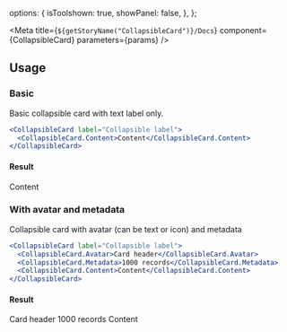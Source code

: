 
  options: {
    isToolshown: true,
    showPanel: false,
  },
};

<Meta title={`${getStoryName("CollapsibleCard")}/Docs`} component={CollapsibleCard} parameters={params} />

<Description markdown={Readme} />

## Usage

### Basic

Basic collapsible card with text label only.

```jsx
<CollapsibleCard label="Collapsible label">
  <CollapsibleCard.Content>Content</CollapsibleCard.Content>
</CollapsibleCard>
```

#### Result

<CollapsibleCard label="Collapsible label">
  <CollapsibleCard.Content>Content</CollapsibleCard.Content>
</CollapsibleCard>

### With avatar and metadata

Collapsible card with avatar (can be text or icon) and metadata

```jsx
<CollapsibleCard label="Collapsible label">
  <CollapsibleCard.Avatar>Card header</CollapsibleCard.Avatar>
  <CollapsibleCard.Metadata>1000 records</CollapsibleCard.Metadata>
  <CollapsibleCard.Content>Content</CollapsibleCard.Content>
</CollapsibleCard>
```

#### Result

<CollapsibleCard label="Collapsible label">
  <CollapsibleCard.Avatar>Card header</CollapsibleCard.Avatar>
  <CollapsibleCard.Metadata>1000 records</CollapsibleCard.Metadata>
  <CollapsibleCard.Content>Content</CollapsibleCard.Content>
</CollapsibleCard>
